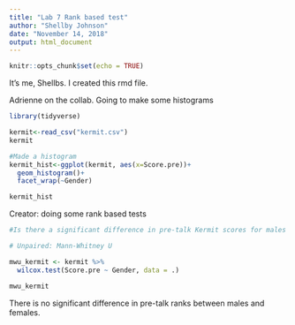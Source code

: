 ```yaml
---
title: "Lab 7 Rank based test"
author: "Shellby Johnson"
date: "November 14, 2018"
output: html_document
---
```


```r
knitr::opts_chunk$set(echo = TRUE)
```

It's me, Shellbs. I created this rmd file.

Adrienne on the collab. Going to make some histograms

```r

library(tidyverse)

kermit<-read_csv("kermit.csv")
kermit

#Made a histogram
kermit_hist<-ggplot(kermit, aes(x=Score.pre))+
  geom_histogram()+
  facet_wrap(~Gender)

kermit_hist

```


Creator: doing some rank based tests

```r

#Is there a significant difference in pre-talk Kermit scores for males and females?

# Unpaired: Mann-Whitney U

mwu_kermit <- kermit %>% 
  wilcox.test(Score.pre ~ Gender, data = .)

mwu_kermit

```
There is no significant difference in pre-talk ranks between males and females.





